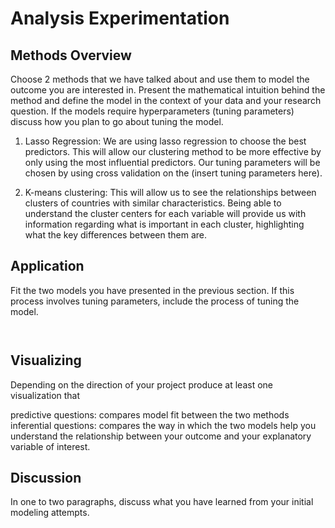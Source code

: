 # Analysis Experimentation

## Methods Overview
Choose 2 methods that we have talked about and use them to model the outcome 
you are interested in. Present the mathematical intuition behind the method 
and define the model in the context of your data and your research question.
If the models require hyperparameters (tuning parameters) discuss how you plan 
to go about tuning the model.

1) Lasso Regression: We are using lasso regression to choose the best predictors. 
This will allow our clustering method to be more effective by only using the most
influential predictors. Our tuning parameters will be chosen by using cross validation
on the (insert tuning parameters here). 

2) K-means clustering: This will allow us to see the relationships between clusters
of countries with similar characteristics. Being able to understand the cluster 
centers for each variable will provide us with information regarding what is important
in each cluster, highlighting what the key differences between them are. 

## Application
Fit the two models you have presented in the previous section. If this process
involves tuning parameters, include the process of tuning the model.
```r


```

```r


```


## Visualizing
Depending on the direction of your project produce at least one visualization that

predictive questions: compares model fit between the two methods
inferential questions: compares the way in which the two models help you
understand the relationship between your outcome and your explanatory variable of 
interest.

## Discussion
In one to two paragraphs, discuss what you have learned from your initial modeling attempts.